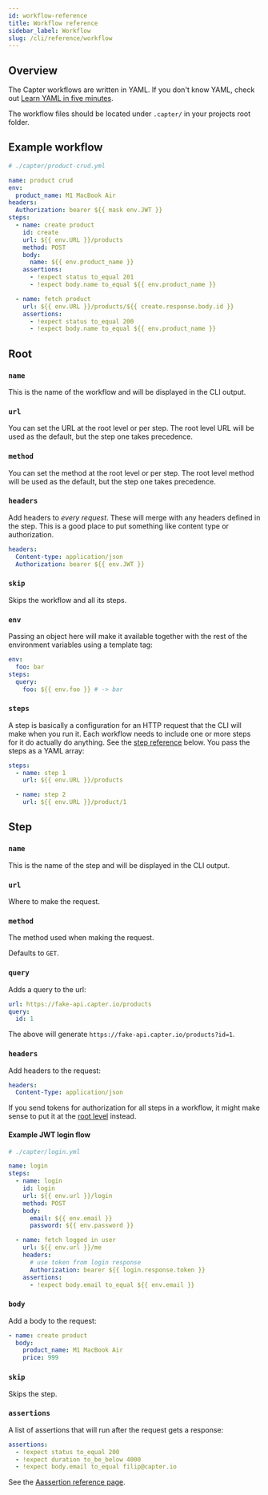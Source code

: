 ```yaml
---
id: workflow-reference
title: Workflow reference
sidebar_label: Workflow
slug: /cli/reference/workflow
---
```


## Overview

The Capter workflows are written in YAML. If you don't know YAML, check out [Learn YAML in five minutes](https://www.codeproject.com/Articles/1214409/Learn-YAML-in-five-minutes).

The workflow files should be located under `.capter/` in your projects root folder.

## Example workflow

```yml
# ./capter/product-crud.yml

name: product crud
env:
  product_name: M1 MacBook Air
headers:
  Authorization: bearer ${{ mask env.JWT }}
steps:
  - name: create product
    id: create
    url: ${{ env.URL }}/products
    method: POST
    body:
      name: ${{ env.product_name }}
    assertions:
      - !expect status to_equal 201
      - !expect body.name to_equal ${{ env.product_name }}

  - name: fetch product
    url: ${{ env.URL }}/products/${{ create.response.body.id }}
    assertions:
      - !expect status to_equal 200
      - !expect body.name to_equal ${{ env.product_name }}
```

## Root

### `name`

This is the name of the workflow and will be displayed in the CLI output.

### `url`

You can set the URL at the root level or per step. The root level URL will be used as the default, but the step one takes precedence.

### `method`

You can set the method at the root level or per step. The root level method will be used as the default, but the step one takes precedence.

### `headers`

Add headers to _every request_. These will merge with any headers defined in the step. This is a good place to put something like content type or authorization.

```yml
headers:
  Content-type: application/json
  Authorization: bearer ${{ env.JWT }}
```

### `skip`

Skips the workflow and all its steps.

### `env`

Passing an object here will make it available together with the rest of the environment variables using a template tag:

```yml
env:
  foo: bar
steps:
  query:
    foo: ${{ env.foo }} # -> bar
```

### `steps`

A step is basically a configuration for an HTTP request that the CLI will make when you run it. Each workflow needs to include one or more steps for it do actually do anything. See the [step reference](#step) below. You pass the steps as a YAML array:

```yml
steps:
  - name: step 1
    url: ${{ env.URL }}/products

  - name: step 2
    url: ${{ env.URL }}/product/1
```

## Step

### `name`

This is the name of the step and will be displayed in the CLI output.

### `url`

Where to make the request.

### `method`

The method used when making the request.

Defaults to `GET`.

### `query`

Adds a query to the url:

```yml
url: https://fake-api.capter.io/products
query:
  id: 1
```

The above will generate `https://fake-api.capter.io/products?id=1`.

### `headers`

Add headers to the request:

```yml
headers:
  Content-Type: application/json
```

If you send tokens for authorization for all steps in a workflow, it might make sense to put it at the [root level](#headers) instead.

#### Example JWT login flow

```yml
# ./capter/login.yml

name: login
steps:
  - name: login
    id: login
    url: ${{ env.url }}/login
    method: POST
    body:
      email: ${{ env.email }}
      password: ${{ env.password }}

  - name: fetch logged in user
    url: ${{ env.url }}/me
    headers:
      # use token from login response
      Authorization: bearer ${{ login.response.token }}
    assertions:
      - !expect body.email to_equal ${{ env.email }}
```

### `body`

Add a body to the request:

```yml
- name: create product
  body:
    product_name: M1 MacBook Air
    price: 999
```

### `skip`

Skips the step.

### `assertions`

A list of assertions that will run after the request gets a response:

```yml
assertions:
  - !expect status to_equal 200
  - !expect duration to_be_below 4000
  - !expect body.email to_equal filip@capter.io
```

See the [Aassertion reference page](/cli/reference/assertions).
